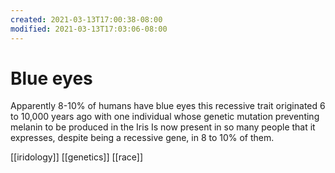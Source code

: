 ```yaml
---
created: 2021-03-13T17:00:38-08:00
modified: 2021-03-13T17:03:06-08:00
---
```


# Blue eyes

Apparently 8-10% of humans have blue eyes
this recessive trait originated 6 to 10,000 years ago with one individual whose genetic mutation preventing melanin to be produced in the Iris Is now present in so many people that it expresses, despite being a recessive gene, in 8 to 10% of them.

[[iridology]]
[[genetics]]
[[race]]
